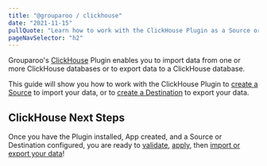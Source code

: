 ```yaml
---
title: "@grouparoo / clickhouse"
date: "2021-11-15"
pullQuote: "Learn how to work with the ClickHouse Plugin as a Source or a Destination."
pageNavSelector: "h2"
---
```


<PluginDocsLinks plugin="ClickHouse" />

Grouparoo's [ClickHouse](https://www.clickhouse.com/) Plugin enables you to import data from one or more ClickHouse databases or to export data to a ClickHouse database.

This guide will show you how to work with the ClickHouse Plugin to [create a Source](#create-clickhouse-source) to import your data, or to [create a Destination](#create-clickhouse-destination) to export your data.

<PluginDocsInstallation plugin="ClickHouse" />

<PluginDocsCreateApp plugin="ClickHouse" />

<ValidateAndApplyConfig headingLevel="h3" />

<PluginDocsColumnarSource plugin="ClickHouse" />

<PluginDocsColumnarDestination plugin="ClickHouse" />

## ClickHouse Next Steps

Once you have the Plugin installed, App created, and a Source or Destination configured, you are ready to [validate](/docs/cli/config#validate), [apply](/docs/cli/config#apply), then [import or export your data](/docs/cli/run#run)!
